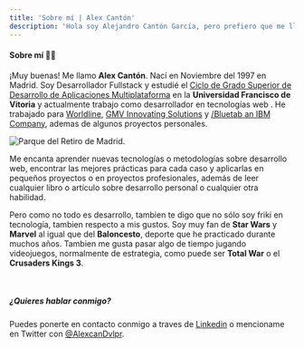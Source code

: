 ```yaml
---
title: 'Sobre mí | Alex Cantón'
description: 'Hola soy Alejandro Cantón García, pero prefiero que me llamen Álex. Soy desarrollador web y nací en Madrid en 1997. Me encanta la tecnología y los juegos de estrategia.'
---
```

#### Sobre mí 🙋‍♂️

¡Muy buenas! Me llamo **Alex Cantón**. Nací en Noviembre del 1997 en Madrid. Soy Desarrollador Fullstack y estudié el [Ciclo de Grado Superior de Desarrollo de Aplicaciones Multiplataforma](https://www.ufv.es/cetys/tecnico-superior-en-desarrollo-de-aplicaciones-multiplataforma/) en la **Universidad Francisco de Vitoria** y actualmente trabajo como desarrollador en tecnologías web . He trabajado para [Worldline](https://es.worldline.com/es/home.html), [GMV Innovating Solutions](https://www.gmv.com/es-es) y [/Bluetab an IBM Company](https://www.bluetab.net/es/), ademas de algunos proyectos personales.

![Parque del Retiro de Madrid. ](/images/pages/about/retiro.webp) 

Me encanta aprender nuevas tecnologías o metodologías sobre desarrollo web, encontrar las mejores prácticas para cada caso y aplicarlas en pequeños proyectos o en proyectos profesionales, además de leer cualquier libro o artículo sobre desarrollo personal o cualquier otra habilidad.

Pero como no todo es desarrollo, tambien te digo que no sólo soy friki en tecnología, tambien respecto a mis gustos. Soy muy fan de **Star Wars** y **Marvel** al igual que del **Baloncesto**, deporte que he practicado durante muchos años. Tambien me gusta pasar algo de tiempo jugando videojuegos, normalmente de estrategia, como puede ser **Total War** o el **Crusaders Kings 3**.

<br />

##### ¿Quieres hablar conmigo?

Puedes ponerte en contacto conmigo a traves de [Linkedin](https://www.linkedin.com/in/alejandro-cant%C3%B3n-garc%C3%ADa-2a5b7311a/) o mencioname en Twitter con [@AlexcanDvlpr](https://twitter.com/intent/tweet?url=Hola+@AlexcanDvlpr.).